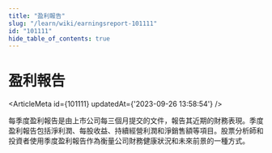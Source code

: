 ```yaml
---
title: "盈利報告"
slug: "/learn/wiki/earningsreport-101111"
id: "101111"
hide_table_of_contents: true
---
```



# 盈利報告

<ArticleMeta id={101111} updatedAt={'2023-09-26 13:58:54'} />
<div className='border-solid border-b border-t-0 my-4 border-[var(--ifm-color-gray-300)]' />

每季度盈利報告是由上市公司每三個月提交的文件，報告其近期的財務表現。季度盈利報告包括淨利潤、每股收益、持續經營利潤和淨銷售額等項目。股票分析師和投資者使用季度盈利報告作為衡量公司財務健康狀況和未來前景的一種方式。
